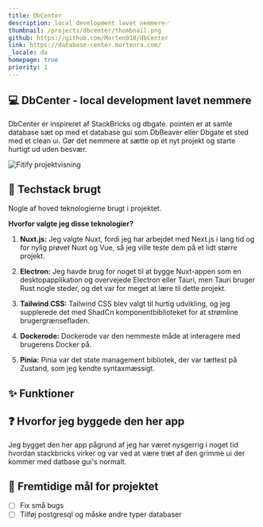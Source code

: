 ```yaml
---
title: DbCenter
description: local development lavet nemmere✅
thumbnail: /projects/dbcenter/thumbnail.png
github: https://github.com/Morten010/dbCenter
link: https://database-center.mortenra.com/
_locale: da
homepage: true
priority: 1
---
```



## 💻 DbCenter - local development lavet nemmere

DbCenter er inspireret af StackBricks og dbgate. pointen er at samle database sæt op med et database gui som DbBeaver eller Dbgate et sted med et clean ui. Gør det nemmere at sætte op et nyt projekt og starte hurtigt ud uden besvær.

![Fitify projektvisning](/projects/dbcenter/showcase.png)

## 🎨 Techstack brugt
Nogle af hoved teknologierne brugt i projektet.

<MarkdownSkills></MarkdownSkills> 

**Hvorfor valgte jeg disse teknologier?**

1. **Nuxt.js:** Jeg valgte Nuxt, fordi jeg har arbejdet med Next.js i lang tid og for nylig prøvet Nuxt og Vue, så jeg ville teste dem på et lidt større projekt.

2. **Electron:** Jeg havde brug for noget til at bygge Nuxt-appen som en desktopapplikation og overvejede Electron eller Tauri, men Tauri bruger Rust nogle steder, og det var for meget at lære til dette projekt.

3. **Tailwind CSS:** Tailwind CSS blev valgt til hurtig udvikling, og jeg supplerede det med ShadCn komponentbiblioteket for at strømline brugergrænsefladen.

4. **Dockerode:** Dockerode var den nemmeste måde at interagere med brugerens Docker på.

5. **Pinia:** Pinia var det state management bibliotek, der var tættest på Zustand, som jeg kendte syntaxmæssigt.

## ✨ Funktioner
<Features></Features>

## ❓ Hvorfor jeg byggede den her app

Jeg bygget den her app pågrund af jeg har været nysgerrig i noget tid hvordan stackbricks virker og var ved at være træt af den grimme ui der kommer med datbase gui's normalt.

## 🚀 Fremtidige mål for projektet
- [ ] Fix små bugs
- [ ] Tilføj postgresql og måske andre typer databaser